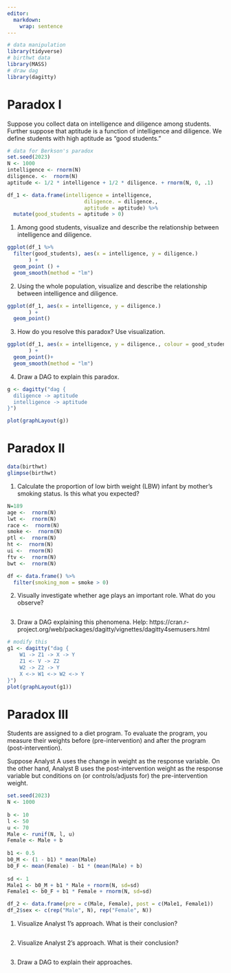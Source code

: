 ```yaml
---
editor: 
  markdown: 
    wrap: sentence
---
```


```r
# data manipulation
library(tidyverse)
# birthwt data
library(MASS)
# draw dag
library(dagitty)
```

# Paradox I

Suppose you collect data on intelligence and diligence among students.
Further suppose that aptitude is a function of intelligence and diligence.
We define students with high aptitude as "good students."

```r
# data for Berkson's paradox
set.seed(2023)  
N <- 1000
intelligence <- rnorm(N)
diligence. <-  rnorm(N)
aptitude <- 1/2 * intelligence + 1/2 * diligence. + rnorm(N, 0, .1)

df_1 <- data.frame(intelligence = intelligence,
                         diligence. = diligence.,
                         aptitude = aptitude) %>% 
  mutate(good_students = aptitude > 0)
```

1.  Among good students, visualize and describe the relationship between intelligence and diligence.

```r

ggplot(df_1 %>% 
  filter(good_students), aes(x = intelligence, y = diligence.)
       ) +
  geom_point () +
  geom_smooth(method = "lm")

```

2.  Using the whole population, visualize and describe the relationship between intelligence and diligence.

```r
ggplot(df_1, aes(x = intelligence, y = diligence.)
       ) +
  geom_point()
```

3.  How do you resolve this paradox? Use visualization.

```r
ggplot(df_1, aes(x = intelligence, y = diligence., colour = good_students)
       ) +
  geom_point()+
  geom_smooth(method = "lm")
```

4.  Draw a DAG to explain this paradox.

```r
g <- dagitty("dag {
  diligence -> aptitude
  intelligence -> aptitude
}")

plot(graphLayout(g))
```

# Paradox II

```r
data(birthwt)
glimpse(birthwt)
```

1.  Calculate the proportion of low birth weight (LBW) infant by mother's smoking status. Is this what you expected?

```r
N=189
age <-  rnorm(N)
lwt <-  rnorm(N)
race <-  rnorm(N)
smoke <-  rnorm(N)
ptl <-  rnorm(N)
ht <-  rnorm(N)
ui <-  rnorm(N)
ftv <-  rnorm(N)
bwt <-  rnorm(N)

df <- data.frame() %>% 
  filter(smoking_mom = smoke > 0)
```

2.  Visually investigate whether age plays an important role. What do you observe?

```r

```

3.  Draw a DAG explaining this phenomena. Help: https://cran.r-project.org/web/packages/dagitty/vignettes/dagitty4semusers.html

```r
# modify this
g1 <- dagitty("dag {
    W1 -> Z1 -> X -> Y
    Z1 <- V -> Z2
    W2 -> Z2 -> Y
    X <-> W1 <-> W2 <-> Y
}")
plot(graphLayout(g1))
```

# Paradox III

Students are assigned to a diet program.
To evaluate the program, you measure their weights before (pre-intervention) and after the program (post-intervention).

Suppose Analyst A uses the change in weight as the response variable.
On the other hand, Analyst B uses the post-intervention weight as the response variable but conditions on (or controls/adjusts for) the pre-intervention weight.

```r
set.seed(2023)
N <- 1000
 
b <- 10
l <- 50
u <- 70
Male <- runif(N, l, u)
Female <- Male + b
 
b1 <- 0.5
b0_M <- (1 - b1) * mean(Male)
b0_F <- mean(Female) - b1 * (mean(Male) + b)
 
sd <- 1
Male1 <- b0_M + b1 * Male + rnorm(N, sd=sd)
Female1 <- b0_F + b1 * Female + rnorm(N, sd=sd)

df_2 <- data.frame(pre = c(Male, Female), post = c(Male1, Female1))
df_2$sex <- c(rep("Male", N), rep("Female", N))
```

1.  Visualize Analyst 1's approach. What is their conclusion?

```r
```

2.  Visualize Analyst 2's approach. What is their conclusion?

```r
```

3.  Draw a DAG to explain their approaches.

```r
```
